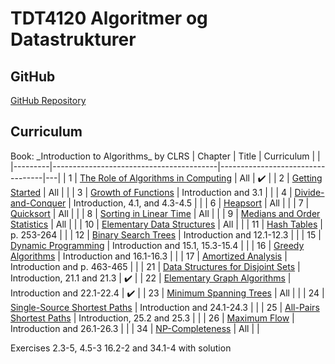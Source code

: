 = TDT4120 Algoritmer og Datastrukturer =

== GitHub ==
[[https://github.com/Lunarage/TDT4120|GitHub Repository]]

== Curriculum ==
Book: _Introduction to Algorithms_ by CLRS
| Chapter | Title                                   | Curriculum                       |   |
|---------|-----------------------------------------|----------------------------------|---|
| 1       | [[The Role of Algorithms in Computing]] | All                              | ✔️ |
| 2       | [[Getting Started]]                     | All                              |   |
| 3       | [[Growth of Functions]]                 | Introduction and 3.1             |   |
| 4       | [[Divide-and-Conquer]]                  | Introduction, 4.1, and 4.3-4.5   |   |
| 6       | [[Heapsort]]                            | All                              |   |
| 7       | [[Quicksort]]                           | All                              |   |
| 8       | [[Sorting in Linear Time]]              | All                              |   |
| 9       | [[Medians and Order Statistics]]        | All                              |   |
| 10      | [[Elementary Data Structures]]          | All                              |   |
| 11      | [[Hash Tables]]                         | p. 253-264                       |   |
| 12      | [[Binary Search Trees]]                 | Introduction and 12.1-12.3       |   |
| 15      | [[Dynamic Programming]]                 | Introduction and 15.1, 15.3-15.4 |   |
| 16      | [[Greedy Algorithms]]                   | Introduction and 16.1-16.3       |   |
| 17      | [[Amortized Analysis]]                  | Introduction and p. 463-465      |   |
| 21      | [[Data Structures for Disjoint Sets]]   | Introduction, 21.1 and 21.3      | ✔️ |
| 22      | [[Elementary Graph Algorithms]]         | Introduction and 22.1-22.4       | ✔️ |
| 23      | [[Minimum Spanning Trees]]              | All                              |   |
| 24      | [[Single-Source Shortest Paths]]        | Introduction and 24.1-24.3       |   |
| 25      | [[All-Pairs Shortest Paths]]            | Introduction, 25.2 and 25.3      |   |
| 26      | [[Maximum Flow]]                        | Introduction and 26.1-26.3       |   |
| 34      | [[NP-Completeness]]                     | All                              |   |

Exercises 2.3-5, 4.5-3 16.2-2 and 34.1-4 with solution
